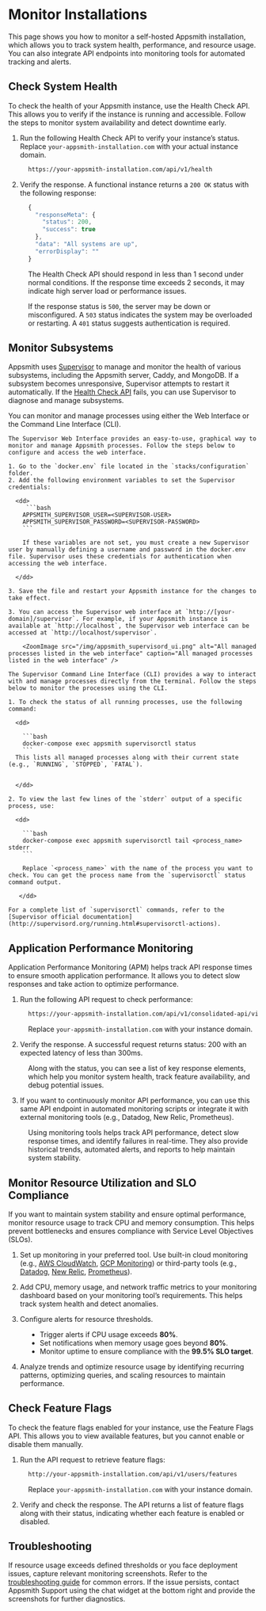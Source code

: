 

# Monitor Installations

This page shows you how to monitor a self-hosted Appsmith installation, which allows you to track system health, performance, and resource usage. You can also integrate API endpoints into monitoring tools for automated tracking and alerts.

## Check System Health

To check the health of your Appsmith instance, use the Health Check API. This allows you to verify if the instance is running and accessible. Follow the steps to monitor system availability and detect downtime early.

1. Run the following Health Check API to verify your instance’s status. Replace `your-appsmith-installation.com` with your actual instance domain.

<dd>

```bash
https://your-appsmith-installation.com/api/v1/health  
```

</dd>

2. Verify the response. A functional instance returns a `200 OK` status with the following response:

<dd>

```js
{
  "responseMeta": {
    "status": 200,
    "success": true
  },
  "data": "All systems are up",
  "errorDisplay": ""
}  
```

The Health Check API should respond in less than 1 second under normal conditions. If the response time exceeds 2 seconds, it may indicate high server load or performance issues.

If the response status is `500`, the server may be down or misconfigured. A `503` status indicates the system may be overloaded or restarting. A `401` status suggests authentication is required.

</dd>


## Monitor Subsystems

Appsmith uses [Supervisor](https://supervisord.org/) to manage and monitor the health of various subsystems, including the Appsmith server, Caddy, and MongoDB. If a subsystem becomes unresponsive, Supervisor attempts to restart it automatically. If the [Health Check API](#check-system-health) fails, you can use Supervisor to diagnose and manage subsystems.


You can monitor and manage processes using either the Web Interface or the Command Line Interface (CLI).


<Tabs queryString="current-interface-type">
  <TabItem label="Web Interface" value="web">

    The Supervisor Web Interface provides an easy-to-use, graphical way to monitor and manage Appsmith processes. Follow the steps below to configure and access the web interface.

    1. Go to the `docker.env` file located in the `stacks/configuration` folder.
    2. Add the following environment variables to set the Supervisor credentials:

      <dd>
         ```bash
        APPSMITH_SUPERVISOR_USER=<SUPERVISOR-USER>
        APPSMITH_SUPERVISOR_PASSWORD=<SUPERVISOR-PASSWORD>
        ```

        If these variables are not set, you must create a new Supervisor user by manually defining a username and password in the docker.env file. Supervisor uses these credentials for authentication when accessing the web interface.

      </dd>

    3. Save the file and restart your Appsmith instance for the changes to take effect.

    3. You can access the Supervisor web interface at `http://[your-domain]/supervisor`. For example, if your Appsmith instance is available at `http://localhost`, the Supervisor web interface can be accessed at `http://localhost/supervisor`.

        <ZoomImage src="/img/appsmith_supervisord_ui.png" alt="All managed processes listed in the web interface" caption="All managed processes listed in the web interface" />

  </TabItem>
  <TabItem label="Command Line Interface" value="commandline">

    The Supervisor Command Line Interface (CLI) provides a way to interact with and manage processes directly from the terminal. Follow the steps below to monitor the processes using the CLI.

    1. To check the status of all running processes, use the following command:
      
      <dd>

        ```bash
        docker-compose exec appsmith supervisorctl status
        ```
      This lists all managed processes along with their current state (e.g., `RUNNING`, `STOPPED`, `FATAL`).


      </dd>

    2. To view the last few lines of the `stderr` output of a specific process, use:

      <dd>

        ```bash
        docker-compose exec appsmith supervisorctl tail <process_name> stderr
        ```

        Replace `<process_name>` with the name of the process you want to check. You can get the process name from the `supervisorctl` status command output.  

       </dd>

    For a complete list of `supervisorctl` commands, refer to the [Supervisor official documentation](http://supervisord.org/running.html#supervisorctl-actions).
  </TabItem>
</Tabs>



##  Application Performance Monitoring

Application Performance Monitoring (APM) helps track API response times to ensure smooth application performance. It allows you to detect slow responses and take action to optimize performance.

1. Run the following API request to check performance:

<dd>

```bash
https://your-appsmith-installation.com/api/v1/consolidated-api/view
```

Replace `your-appsmith-installation.com` with your instance domain.



</dd>

2. Verify the response. A successful request returns status: 200 with an expected latency of less than 300ms.

<dd>

Along with the status, you can see a list of key response elements, which help you monitor system health, track feature availability, and debug potential issues.

</dd>

3. If you want to continuously monitor API performance, you can use this same API endpoint in automated monitoring scripts or integrate it with external monitoring tools (e.g., Datadog, New Relic, Prometheus).

<dd>

Using monitoring tools helps track API performance, detect slow response times, and identify failures in real-time. They also provide historical trends, automated alerts, and reports to help maintain system stability.

</dd>

## Monitor Resource Utilization and SLO Compliance

If you want to maintain system stability and ensure optimal performance, monitor resource usage to track CPU and memory consumption. This helps prevent bottlenecks and ensures compliance with Service Level Objectives (SLOs).

1. Set up monitoring in your preferred tool. Use built-in cloud monitoring (e.g., [AWS CloudWatch](https://docs.aws.amazon.com/AmazonCloudWatch/latest/monitoring/GettingSetup.html), [GCP Monitoring](https://cloud.google.com/monitoring?hl=en)) or third-party tools (e.g., [Datadog](https://www.datadoghq.com/blog/how-to-monitor-docker-resource-metrics/), [New Relic](https://newrelic.com/blog/how-to-relic/docker-kubernetes-monitoring), [Prometheus](https://grafana.com/docs/alloy/latest/reference/components/prometheus/prometheus.exporter.cadvisor/)).

2. Add CPU, memory usage, and network traffic metrics to your monitoring dashboard based on your monitoring tool’s requirements. This helps track system health and detect anomalies.

3. Configure alerts for resource thresholds.

<dd> 

- Trigger alerts if CPU usage exceeds **80%**. 
- Set notifications when memory usage goes beyond **80%**. 
- Monitor uptime to ensure compliance with the **99.5% SLO target**. 

</dd>


4. Analyze trends and optimize resource usage by identifying recurring patterns, optimizing queries, and scaling resources to maintain performance.





## Check Feature Flags

To check the feature flags enabled for your instance, use the Feature Flags API. This allows you to view available features, but you cannot enable or disable them manually.



1. Run the API request to retrieve feature flags:

<dd>

```bash
http://your-appsmith-installation.com/api/v1/users/features
```

Replace `your-appsmith-installation.com` with your instance domain.


</dd>

2. Verify and check the response. The API returns a list of feature flags along with their status, indicating whether each feature is enabled or disabled.

<dd>

</dd>

## Troubleshooting

If resource usage exceeds defined thresholds or you face deployment issues, capture relevant monitoring screenshots. Refer to the [troubleshooting guide](/help-and-support/troubleshooting-guide/deployment-errors) for common errors. If the issue persists, contact Appsmith Support using the chat widget at the bottom right and provide the screenshots for further diagnostics.